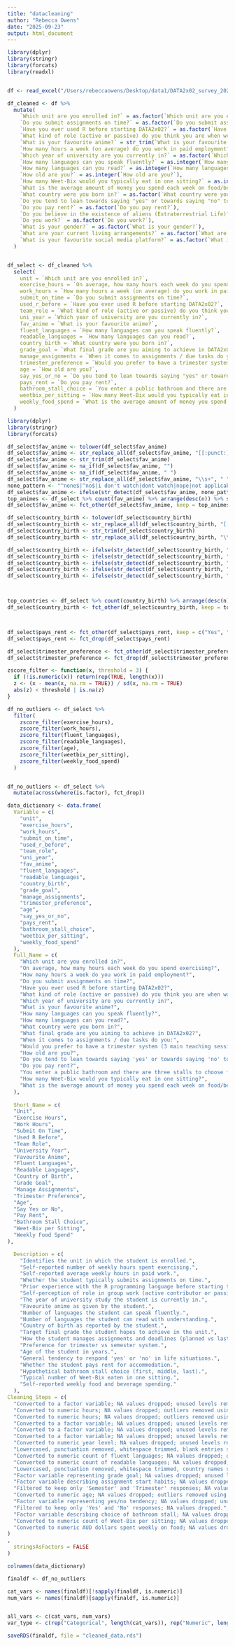 ```yaml
---
title: "datacleaning"
author: "Rebecca Owens"
date: "2025-09-23"
output: html_document
---
```


```r
library(dplyr)
library(stringr)
library(forcats)
library(readxl)


df <- read_excel("/Users/rebeccaowens/Desktop/data1/DATA2x02_survey_2025_Responses.xlsx")

df_cleaned <- df %>%
  mutate(
    `Which unit are you enrolled in?` = as.factor(`Which unit are you enrolled in?`),
    `Do you submit assignments on time?` = as.factor(`Do you submit assignments on time?`),
    `Have you ever used R before starting DATA2x02?` = as.factor(`Have you ever used R before starting DATA2x02?`),
    `What kind of role (active or passive) do you think you are when working as part of a team?` = as.factor(`What kind of role (active or passive) do you think you are when working as part of a team?`),
    `What is your favourite anime?` = str_trim(`What is your favourite anime?`),
    `How many hours a week (on average) do you work in paid employment?` = as.numeric(`How many hours a week (on average) do you work in paid employment?`),
    `Which year of university are you currently in?` = as.factor(`Which year of university are you currently in?`),
    `How many languages can you speak fluently?` = as.integer(`How many languages can you speak fluently?`),
    `How many languages can you read?` = as.integer(`How many languages can you read?`),
    `How old are you?` = as.integer(`How old are you?`),
    `How many Weet-Bix would you typically eat in one sitting?` = as.integer(`How many Weet-Bix would you typically eat in one sitting?`),
    `What is the average amount of money you spend each week on food/beverages?` = as.numeric(`What is the average amount of money you spend each week on food/beverages?`),
    `What country were you born in?` = as.factor(`What country were you born in?`),
    `Do you tend to lean towards saying "yes" or towards saying "no" to things throughout life?` = as.factor(`Do you tend to lean towards saying "yes" or towards saying "no" to things throughout life?`),
    `Do you pay rent?` = as.factor(`Do you pay rent?`),
    `Do you believe in the existence of aliens (Extraterrestrial Life)?` = as.factor(`Do you believe in the existence of aliens (Extraterrestrial Life)?`),
    `Do you work?` = as.factor(`Do you work?`),
    `What is your gender?` = as.factor(`What is your gender?`),
    `What are your current living arrangements?` = as.factor(`What are your current living arrangements?`),
    `What is your favourite social media platform?` = as.factor(`What is your favourite social media platform?`)
  )


df_select <- df_cleaned %>%
  select(
    unit = `Which unit are you enrolled in?`,
    exercise_hours = `On average, how many hours each week do you spend exercising?`,
    work_hours = `How many hours a week (on average) do you work in paid employment?`,
    submit_on_time = `Do you submit assignments on time?`,
    used_r_before = `Have you ever used R before starting DATA2x02?`,
    team_role = `What kind of role (active or passive) do you think you are when working as part of a team?`,
    uni_year = `Which year of university are you currently in?`,
    fav_anime = `What is your favourite anime?`,
    fluent_languages = `How many languages can you speak fluently?`,
    readable_languages = `How many languages can you read?`,
    country_birth = `What country were you born in?`,
    grade_goal = `What final grade are you aiming to achieve in DATA2x02?`,
    manage_assignments = `When it comes to assignments / due tasks do you:`,
    trimester_preference = `Would you prefer to have a trimester system (3 main teaching sessions per year) or stick with the existing semester system (2 main teaching sessions per year)?`,
    age = `How old are you?`,
    say_yes_or_no = `Do you tend to lean towards saying "yes" or towards saying "no" to things throughout life?`,
    pays_rent = `Do you pay rent?`,
    bathroom_stall_choice = `You enter a public bathroom and there are three stalls to choose from. All three are unoccupied. Which do you choose?`,
    weetbix_per_sitting = `How many Weet-Bix would you typically eat in one sitting?`,
    weekly_food_spend = `What is the average amount of money you spend each week on food/beverages?`
  )


```

```r
library(dplyr)
library(stringr)
library(forcats)

df_select$fav_anime <- tolower(df_select$fav_anime)
df_select$fav_anime <- str_replace_all(df_select$fav_anime, "[[:punct:]]", "")
df_select$fav_anime <- str_trim(df_select$fav_anime)
df_select$fav_anime <- na_if(df_select$fav_anime, "")
df_select$fav_anime <- na_if(df_select$fav_anime, " ")
df_select$fav_anime <- str_replace_all(df_select$fav_anime, "\\s+", " ")
none_pattern <- "^none$|^no$|i don't watch|dont watch|nope|not applicable|n/a|na"
df_select$fav_anime <- ifelse(str_detect(df_select$fav_anime, none_pattern), "none", df_select$fav_anime)
top_animes <- df_select %>% count(fav_anime) %>% arrange(desc(n)) %>% slice_head(n = 10) %>% pull(fav_anime)
df_select$fav_anime <- fct_other(df_select$fav_anime, keep = top_animes, other_level = "Other")

df_select$country_birth <- tolower(df_select$country_birth)
df_select$country_birth <- str_replace_all(df_select$country_birth, "[[:punct:]]", "")
df_select$country_birth <- str_trim(df_select$country_birth)
df_select$country_birth <- str_replace_all(df_select$country_birth, "\\s+", " ")

df_select$country_birth <- ifelse(str_detect(df_select$country_birth, "usa|america|united states"), "usa", df_select$country_birth)
df_select$country_birth <- ifelse(str_detect(df_select$country_birth, "australia|aus"), "australia", df_select$country_birth)
df_select$country_birth <- ifelse(str_detect(df_select$country_birth, "uk|england|great britain|britain"), "uk", df_select$country_birth)
df_select$country_birth <- ifelse(str_detect(df_select$country_birth, "new zealand|nz"), "new zealand", df_select$country_birth)
df_select$country_birth <- ifelse(str_detect(df_select$country_birth, "vietnam|viet nam"), "vietnam", df_select$country_birth)



top_countries <- df_select %>% count(country_birth) %>% arrange(desc(n)) %>% slice_head(n = 10) %>% pull(country_birth)
df_select$country_birth <- fct_other(df_select$country_birth, keep = top_countries, other_level = "Other")



df_select$pays_rent <- fct_other(df_select$pays_rent, keep = c("Yes", "No"), other_level = NA)
df_select$pays_rent <- fct_drop(df_select$pays_rent)

df_select$trimester_preference <- fct_other(df_select$trimester_preference, keep = c("Semester", "Trimester"), other_level = NA)
df_select$trimester_preference <- fct_drop(df_select$trimester_preference)


```

```r
zscore_filter <- function(x, threshold = 3) {
  if (!is.numeric(x)) return(rep(TRUE, length(x)))
  z <- (x - mean(x, na.rm = TRUE)) / sd(x, na.rm = TRUE)
  abs(z) < threshold | is.na(z)
}

df_no_outliers <- df_select %>%
  filter(
    zscore_filter(exercise_hours),
    zscore_filter(work_hours),
    zscore_filter(fluent_languages),
    zscore_filter(readable_languages),
    zscore_filter(age),
    zscore_filter(weetbix_per_sitting),
    zscore_filter(weekly_food_spend)
  )


df_no_outliers <- df_select %>%
  mutate(across(where(is.factor), fct_drop))
```


```r
data_dictionary <- data.frame(
  Variable = c(
    "unit",
    "exercise_hours",
    "work_hours",
    "submit_on_time",
    "used_r_before",
    "team_role",
    "uni_year",
    "fav_anime",
    "fluent_languages",
    "readable_languages",
    "country_birth",
    "grade_goal",
    "manage_assignments",
    "trimester_preference",
    "age",
    "say_yes_or_no",
    "pays_rent",
    "bathroom_stall_choice",
    "weetbix_per_sitting",
    "weekly_food_spend"
  ),
  Full_Name = c(
    "Which unit are you enrolled in?",
    "On average, how many hours each week do you spend exercising?",
    "How many hours a week do you work in paid employment?",
    "Do you submit assignments on time?",
    "Have you ever used R before starting DATA2x02?",
    "What kind of role (active or passive) do you think you are when working as part of a team?",
    "Which year of university are you currently in?",
    "What is your favourite anime?",
    "How many languages can you speak fluently?",
    "How many languages can you read?",
    "What country were you born in?",
    "What final grade are you aiming to achieve in DATA2x02?",
    "When it comes to assignments / due tasks do you:",
    "Would you prefer to have a trimester system (3 main teaching sessions per year) or stick with the existing semester system (2 main teaching sessions per year)?",
    "How old are you?",
    "Do you tend to lean towards saying 'yes' or towards saying 'no' to things throughout life?",
    "Do you pay rent?",
    "You enter a public bathroom and there are three stalls to choose from. All three are unoccupied. Which do you choose?",
    "How many Weet-Bix would you typically eat in one sitting?",
    "What is the average amount of money you spend each week on food/beverages?"
  ),
  
  Short_Name = c(
  "Unit",
  "Exercise Hours",
  "Work Hours",
  "Submit On Time",
  "Used R Before",
  "Team Role",
  "University Year",
  "Favourite Anime",
  "Fluent Languages",
  "Readable Languages",
  "Country of Birth",
  "Grade Goal",
  "Manage Assignments",
  "Trimester Preference",
  "Age",
  "Say Yes or No",
  "Pay Rent",
  "Bathroom Stall Choice",
  "Weet-Bix per Sitting",
  "Weekly Food Spend"
), 

  Description = c(
    "Identifies the unit in which the student is enrolled.",
    "Self-reported number of weekly hours spent exercising.",
    "Self-reported average weekly hours in paid work.",
    "Whether the student typically submits assignments on time.",
    "Prior experience with the R programming language before starting the unit.",
    "Self-perception of role in group work (active contributor or passive member).",
    "The year of university study the student is currently in.",
    "Favourite anime as given by the student.",
    "Number of languages the student can speak fluently.",
    "Number of languages the student can read with understanding.",
    "Country of birth as reported by the student.",
    "Target final grade the student hopes to achieve in the unit.",
    "How the student manages assignments and deadlines (planned vs last-minute).",
    "Preference for trimester vs semester system.",
    "Age of the student in years.",
    "General tendency to respond 'yes' or 'no' in life situations.",
    "Whether the student pays rent for accommodation.",
    "Hypothetical bathroom stall choice (first, middle, last).",
    "Typical number of Weet-Bix eaten in one sitting.",
    "Self-reported weekly food and beverage spending."
  ),
Cleaning_Steps = c(
  "Converted to a factor variable; NA values dropped; unused levels removed.",
  "Converted to numeric hours; NA values dropped; outliers removed using z-scores (>3 standard deviations).",
  "Converted to numeric hours; NA values dropped; outliers removed using z-scores.",
  "Converted to a factor variable; NA values dropped; unused levels removed.",
  "Converted to a factor variable; NA values dropped; unused levels removed.",
  "Converted to a factor variable; NA values dropped; unused levels removed.",
  "Converted to numeric year level; NA values dropped; unused levels removed.",
  "Lowercased, punctuation removed, whitespace trimmed, blank entries set to NA, common 'none' responses standardised; top 10 responses kept, others grouped as 'Other'; NA values dropped; unused levels removed.",
  "Converted to numeric count of fluent languages; NA values dropped; outliers removed using z-scores.",
  "Converted to numeric count of readable languages; NA values dropped; outliers removed using z-scores.",
  "Lowercased, punctuation removed, whitespace trimmed, country names standardised (e.g., 'usa', 'australia', 'uk', 'new zealand', 'vietnam'); top 10 responses kept, others grouped as 'Other'; NA values dropped; unused levels removed.",
  "Factor variable representing grade goal; NA values dropped; unused levels removed.",
  "Factor variable describing assignment start habits; NA values dropped; unused levels removed.",
  "Filtered to keep only 'Semester' and 'Trimester' responses; NA values dropped.",
  "Converted to numeric age; NA values dropped; outliers removed using z-scores.",
  "Factor variable representing yes/no tendency; NA values dropped; unused levels removed.",
  "Filtered to keep only 'Yes' and 'No' responses; NA values dropped.",
  "Factor variable describing choice of bathroom stall; NA values dropped; unused levels removed.",
  "Converted to numeric count of Weet-Bix per sitting; NA values dropped; outliers removed using z-scores.",
  "Converted to numeric AUD dollars spent weekly on food; NA values dropped; outliers removed using z-scores."
)
,
  stringsAsFactors = FALSE
)

```

```r
colnames(data_dictionary)
```


```r
finaldf <- df_no_outliers

cat_vars <- names(finaldf)[!sapply(finaldf, is.numeric)]
num_vars <- names(finaldf)[sapply(finaldf, is.numeric)]


all_vars <- c(cat_vars, num_vars)
var_type <- c(rep("Categorical", length(cat_vars)), rep("Numeric", length(num_vars)))


```
```r
saveRDS(finaldf, file = "cleaned_data.rds") 
```

